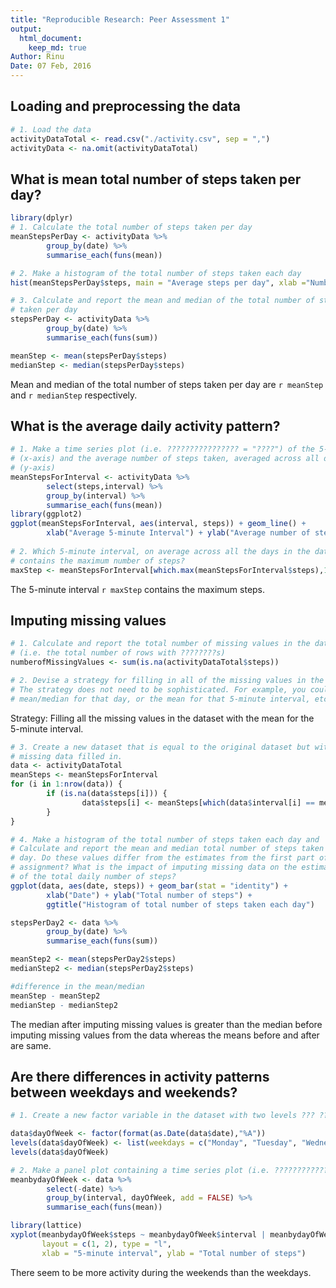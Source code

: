 ```yaml
---
title: "Reproducible Research: Peer Assessment 1"
output: 
  html_document:
    keep_md: true
Author: Rinu
Date: 07 Feb, 2016
---
```



## Loading and preprocessing the data
```r
# 1. Load the data
activityDataTotal <- read.csv("./activity.csv", sep = ",")
activityData <- na.omit(activityDataTotal)
```

## What is mean total number of steps taken per day?
```r
library(dplyr)
# 1. Calculate the total number of steps taken per day
meanStepsPerDay <- activityData %>%
        group_by(date) %>%
        summarise_each(funs(mean))

# 2. Make a histogram of the total number of steps taken each day
hist(meanStepsPerDay$steps, main = "Average steps per day", xlab ="Number of steps")

# 3. Calculate and report the mean and median of the total number of steps 
# taken per day
stepsPerDay <- activityData %>%
        group_by(date) %>%
        summarise_each(funs(sum))

meanStep <- mean(stepsPerDay$steps)
medianStep <- median(stepsPerDay$steps)
```
Mean and median of the total number of steps taken per day are `r meanStep` and
`r medianStep` respectively.

## What is the average daily activity pattern?
```r
# 1. Make a time series plot (i.e. ???????????????? = "????") of the 5-minute interval
# (x-axis) and the average number of steps taken, averaged across all days 
# (y-axis)
meanStepsForInterval <- activityData %>%
        select(steps,interval) %>%
        group_by(interval) %>%
        summarise_each(funs(mean))
library(ggplot2)
ggplot(meanStepsForInterval, aes(interval, steps)) + geom_line() +
        xlab("Average 5-minute Interval") + ylab("Average number of steps taken")
        
# 2. Which 5-minute interval, on average across all the days in the dataset, 
# contains the maximum number of steps?
maxStep <- meanStepsForInterval[which.max(meanStepsForInterval$steps),1]
```
The 5-minute interval `r maxStep` contains the maximum steps.

## Imputing missing values
```r
# 1. Calculate and report the total number of missing values in the dataset 
# (i.e. the total number of rows with ????????s)
numberofMissingValues <- sum(is.na(activityDataTotal$steps))

# 2. Devise a strategy for filling in all of the missing values in the dataset. 
# The strategy does not need to be sophisticated. For example, you could use the 
# mean/median for that day, or the mean for that 5-minute interval, etc.
```
Strategy: Filling all the missing values in the dataset with the mean for the 
5-minute interval.

```r
# 3. Create a new dataset that is equal to the original dataset but with the 
# missing data filled in.
data <- activityDataTotal
meanSteps <- meanStepsForInterval
for (i in 1:nrow(data)) {
        if (is.na(data$steps[i])) {
                data$steps[i] <- meanSteps[which(data$interval[i] == meanSteps$interval),]$steps
        }
}

# 4. Make a histogram of the total number of steps taken each day and 
# Calculate and report the mean and median total number of steps taken per 
# day. Do these values differ from the estimates from the first part of the 
# assignment? What is the impact of imputing missing data on the estimates 
# of the total daily number of steps?
ggplot(data, aes(date, steps)) + geom_bar(stat = "identity") +
        xlab("Date") + ylab("Total number of steps") +
        ggtitle("Histogram of total number of steps taken each day")

stepsPerDay2 <- data %>%
        group_by(date) %>%
        summarise_each(funs(sum))

meanStep2 <- mean(stepsPerDay2$steps)
medianStep2 <- median(stepsPerDay2$steps)

#difference in the mean/median
meanStep - meanStep2
medianStep - medianStep2
```
The median after imputing missing values is greater than the median before
imputing missing values from the data whereas the means before and after are
same.

## Are there differences in activity patterns between weekdays and weekends?
```r
# 1. Create a new factor variable in the dataset with two levels ??? ???weekday??? and # ???weekend??? indicating whether a given date is a weekday or weekend day.

data$dayOfWeek <- factor(format(as.Date(data$date),"%A"))
levels(data$dayOfWeek) <- list(weekdays = c("Monday", "Tuesday", "Wednesday", "Thursday", "Friday"), weekends = c("Saturday", "Sunday"))
levels(data$dayOfWeek)

# 2. Make a panel plot containing a time series plot (i.e. ???????????????? = "????") of the #5-minute interval (x-axis) and the average number of steps taken, averaged across all #weekday days or weekend days (y-axis). See the README file in the GitHub repository to #see an example of what this plot should look like using simulated data.
meanbydayOfWeek <- data %>%
        select(-date) %>%
        group_by(interval, dayOfWeek, add = FALSE) %>%
        summarise_each(funs(mean))

library(lattice)
xyplot(meanbydayOfWeek$steps ~ meanbydayOfWeek$interval | meanbydayOfWeek$dayOfWeek, 
       layout = c(1, 2), type = "l", 
       xlab = "5-minute interval", ylab = "Total number of steps")
```


There seem to be more activity during the weekends than the weekdays.